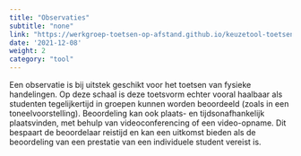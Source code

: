 ```yaml
---
title: "Observaties"
subtitle: "none"
link: "https://werkgroep-toetsen-op-afstand.github.io/keuzetool-toetsen/methods/observations/"
date: '2021-12-08'
weight: 2
category: "tool"
---
```


Een observatie is bij uitstek geschikt voor het toetsen van fysieke handelingen. Op deze schaal is deze toetsvorm echter vooral haalbaar als studenten tegelijkertijd in groepen kunnen worden beoordeeld (zoals in een toneelvoorstelling). Beoordeling kan ook plaats- en tijdsonafhankelijk plaatsvinden, met behulp van videoconferencing of een video-opname. Dit bespaart de beoordelaar reistijd en kan een uitkomst bieden als de beoordeling van een prestatie van een individuele student vereist is. 